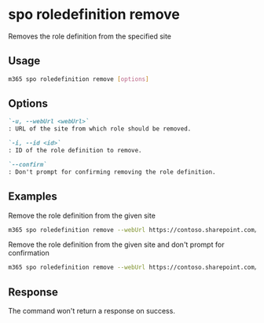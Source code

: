 
# spo roledefinition remove

Removes the role definition from the specified site

## Usage

```sh
m365 spo roledefinition remove [options]
```

## Options

```md definition-list
`-u, --webUrl <webUrl>`
: URL of the site from which role should be removed.

`-i, --id <id>`
: ID of the role definition to remove.

`--confirm`
: Don't prompt for confirming removing the role definition.
```

<Global />

## Examples

Remove the role definition from the given site

```sh
m365 spo roledefinition remove --webUrl https://contoso.sharepoint.com/sites/project-x --id 1
```

Remove the role definition from the given site and don't prompt for confirmation

```sh
m365 spo roledefinition remove --webUrl https://contoso.sharepoint.com/sites/project-x --id 1 --confirm
```

## Response

The command won't return a response on success.
